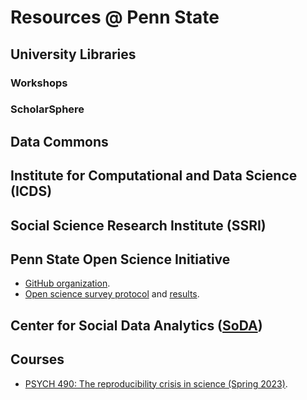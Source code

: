 # Resources @ Penn State {-}

## University Libraries {-}

### Workshops {-}

### ScholarSphere {-}

## Data Commons {-}

## Institute for Computational and Data Science (ICDS) {-}

## Social Science Research Institute (SSRI) {-}

## Penn State Open Science Initiative {-}

- [GitHub organization](https://github.com/penn-state-open-science).
- [Open science survey protocol](http://penn-state-open-science.github.io/survey-fall-2022/) and [results](https://penn-state-open-science.github.io/survey-fall-2022/data-visualization.html).

## Center for Social Data Analytics ([SoDA](https://soda.la.psu.edu)) {-}

## Courses

- [PSYCH 490: The reproducibility crisis in science (Spring 2023)](https://psu-psychology.github.io/psych-490-reproducibility-2023-spring/).
